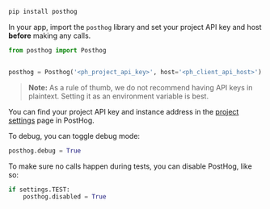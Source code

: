 ```bash
pip install posthog
```

In your app, import the `posthog` library and set your project API key and host **before** making any calls.

```python
from posthog import Posthog


posthog = Posthog('<ph_project_api_key>', host='<ph_client_api_host>')
```

> **Note:** As a rule of thumb, we do not recommend having API keys in plaintext. Setting it as an environment variable is best.

You can find your project API key and instance address in the [project settings](https://app.posthog.com/project/settings) page in PostHog.

To debug, you can toggle debug mode:

```python
posthog.debug = True
```

To make sure no calls happen during tests, you can disable PostHog, like so:

```python
if settings.TEST:
    posthog.disabled = True
```